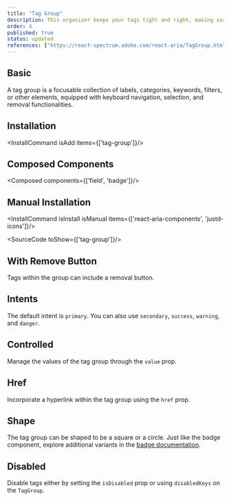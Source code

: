```yaml
---
title: "Tag Group"
description: This organizer keeps your tags tight and right, making sure they’re lined up and making sense, just like a librarian sorting books on a shelf.
order: 4
published: true
status: updated
references: ["https://react-spectrum.adobe.com/react-aria/TagGroup.html#props"]
---
```


## Basic
A tag group is a focusable collection of labels, categories, keywords, filters, or other elements, equipped with keyboard navigation, selection, and removal functionalities.
<How toUse="collections/tag-group-demo" />

## Installation
<InstallCommand isAdd items={['tag-group']}/>

## Composed Components
<Composed components={['field', 'badge']}/>

## Manual Installation
<InstallCommand isInstall isManual items={['react-aria-components', 'justd-icons']}/>

<SourceCode toShow={['tag-group']}/>

## With Remove Button
Tags within the group can include a removal button.
<How toUse="collections/tag-group-with-remove-demo" />

## Intents
The default intent is `primary`. You can also use `secondary`, `success`, `warning`, and `danger`.
<How toUse="collections/tag-group-intent-demo" />

## Controlled
Manage the values of the tag group through the `value` prop.
<How toUse="collections/tag-group-controlled-demo" />

## Href
Incorporate a hyperlink within the tag group using the `href` prop.
<How toUse="collections/tag-group-href-demo" />



## Shape
The tag group can be shaped to be a square or a circle. Just like the badge component, explore additional variants in the [badge documentation](/d/badge).
<How toUse="collections/tag-group-shape-demo" />

## Disabled
Disable tags either by setting the `isDisabled` prop or using `disabledKeys` on the `TagGroup`.
<How toUse="collections/tag-group-disabled-demo" />
